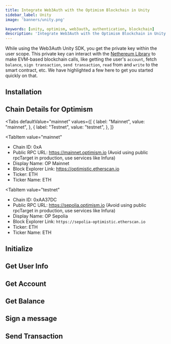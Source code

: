 ```yaml
---
title: Integrate Web3Auth with the Optimism Blockchain in Unity
sidebar_label: Unity
image: 'banners/unity.png'

keywords: [unity, optimism, web3auth, authentication, blockchain]
description: 'Integrate Web3Auth with the Optimism Blockchain in Unity | Embedded Wallets'
---
```



<SEO
  title="Integrate Web3Auth with the Optimism Blockchain in Unity"
  description="Integrate Web3Auth with the Optimism Blockchain in Unity | Embedded Wallets"
  image="https://web3auth.io/docs/banners/optimism.png"
  slug="/embedded-wallets/connect-blockchain/evm/optimism/unity"
/>

While using the Web3Auth Unity SDK, you get the private key within the user scope. This private key can interact with the [Nethereum Library](https://nethereum.com/) to make EVM-based blockchain calls, like getting the user's `account`, fetch `balance`, `sign transaction`, `send transaction`, `read` from and `write` to the smart contract, etc. We have highlighted a few here to get you started quickly on that.

## Installation

<InstallationSnippet />

## Chain Details for Optimism

<Tabs
 defaultValue="mainnet"
  values={[
    { label: "Mainnet", value: "mainnet", },
    { label: "Testnet", value: "testnet", },
  ]}
>
<TabItem
  value="mainnet"
>

- Chain ID: 0xA
- Public RPC URL: https://mainnet.optimism.io (Avoid using public rpcTarget in production, use services like Infura)
- Display Name: OP Mainnet
- Block Explorer Link: https://optimistic.etherscan.io
- Ticker: ETH
- Ticker Name: ETH

</TabItem>

<TabItem
  value="testnet"
>

- Chain ID: 0xAA37DC
- Public RPC URL: https://sepolia.optimism.io (Avoid using public rpcTarget in production, use services like Infura)
- Display Name: OP Sepolia
- Block Explorer Link: `https://sepolia-optimistic.etherscan.io`
- Ticker: ETH
- Ticker Name: ETH

</TabItem>
</Tabs>

## Initialize

<InitialisationSnippet />

## Get User Info

<UserInfoSnippet />

## Get Account

<GetAccountSnippet />

## Get Balance

<GetBalanceSnippet />

## Sign a message

<SignMessageSnippet />

## Send Transaction

<SendTransactionSnippet />
